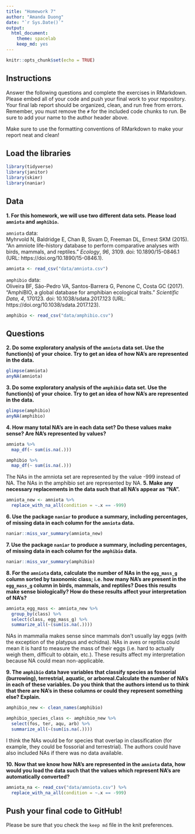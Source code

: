 ```yaml
---
title: "Homework 7"
author: "Amanda Duong"
date: "`r Sys.Date()`"
output:
  html_document: 
    theme: spacelab
    keep_md: yes
---
```


```r
knitr::opts_chunk$set(echo = TRUE)
```

## Instructions
Answer the following questions and complete the exercises in RMarkdown. Please embed all of your code and push your final work to your repository. Your final lab report should be organized, clean, and run free from errors. Remember, you must remove the `#` for the included code chunks to run. Be sure to add your name to the author header above.  

Make sure to use the formatting conventions of RMarkdown to make your report neat and clean!  

## Load the libraries
```r
library(tidyverse)
library(janitor)
library(skimr)
library(naniar)
``` 

## Data
**1. For this homework, we will use two different data sets. Please load `amniota` and `amphibio`.**  

`amniota` data:  
Myhrvold N, Baldridge E, Chan B, Sivam D, Freeman DL, Ernest SKM (2015). “An amniote life-history
database to perform comparative analyses with birds, mammals, and reptiles.” _Ecology_, *96*, 3109.
doi: 10.1890/15-0846.1 (URL: https://doi.org/10.1890/15-0846.1).
```r
amniota <- read_csv("data/amniota.csv")
```

`amphibio` data:  
Oliveira BF, São-Pedro VA, Santos-Barrera G, Penone C, Costa GC (2017). “AmphiBIO, a global database
for amphibian ecological traits.” _Scientific Data_, *4*, 170123. doi: 10.1038/sdata.2017.123 (URL:
https://doi.org/10.1038/sdata.2017.123).
```r
amphibio <- read_csv("data/amphibio.csv")
```

## Questions  
**2. Do some exploratory analysis of the `amniota` data set. Use the function(s) of your choice. Try to get an idea of how NA's are represented in the data.**  
```r
glimpse(amniota)
anyNA(amniota)
```

**3. Do some exploratory analysis of the `amphibio` data set. Use the function(s) of your choice. Try to get an idea of how NA's are represented in the data.**  
```r
glimpse(amphibio)
anyNA(amphibio)
```

**4. How many total NA's are in each data set? Do these values make sense? Are NA's represented by values?**   
```r
amniota %>% 
  map_df(~ sum(is.na(.)))
```

```r
amphibio %>% 
  map_df(~ sum(is.na(.)))
```
The NAs in the amniota set are represented by the value -999 instead of NA. The NAs in the amphibio set are represented by NA. 
**5. Make any necessary replacements in the data such that all NA's appear as "NA".**   
```r
amniota_new <- amniota %>% 
  replace_with_na_all(condition = ~.x == -999)
```

**6. Use the package `naniar` to produce a summary, including percentages, of missing data in each column for the `amniota` data.**  
```r
naniar::miss_var_summary(amniota_new)
```

**7. Use the package `naniar` to produce a summary, including percentages, of missing data in each column for the `amphibio` data.**
```r
naniar::miss_var_summary(amphibio)
```

**8. For the `amniota` data, calculate the number of NAs in the `egg_mass_g` column sorted by taxonomic class; i.e. how many NA's are present in the `egg_mass_g` column in birds, mammals, and reptiles? Does this results make sense biologically? How do these results affect your interpretation of NA's?**  
```r
amniota_egg_mass <- amniota_new %>%
  group_by(class) %>%
  select(class, egg_mass_g) %>%
  summarize_all(~(sum(is.na(.))))
```
NAs in mammalia makes sense since mammals don't usually lay eggs (with the exception of the platypus and echidna). NAs in aves or reptilia could mean it is hard to measure the mass of their eggs (i.e. hard to actually weigh them, difficult to obtain, etc.). These results affect my interpretation because NA could mean non-applicable. 

**9. The `amphibio` data have variables that classify species as fossorial (burrowing), terrestrial, aquatic, or arboreal.Calculate the number of NA's in each of these variables. Do you think that the authors intend us to think that there are NA's in these columns or could they represent something else? Explain.**
```r
amphibio_new <- clean_names(amphibio)
```

```r
amphibio_species_class <- amphibio_new %>%
  select(fos, ter, aqu, arb) %>%
  summarize_all(~(sum(is.na(.))))
```
I think the NAs would be for species that overlap in classification (for example, they could be fossorial and terrestrial). The authors could have also included NAs if there was no data available. 

**10. Now that we know how NA's are represented in the `amniota` data, how would you load the data such that the values which represent NA's are automatically converted?**
```r
amniota_na <- read_csv("data/amniota.csv") %>%
  replace_with_na_all(condition = ~.x == -999)
```

## Push your final code to GitHub!
Please be sure that you check the `keep md` file in the knit preferences.  